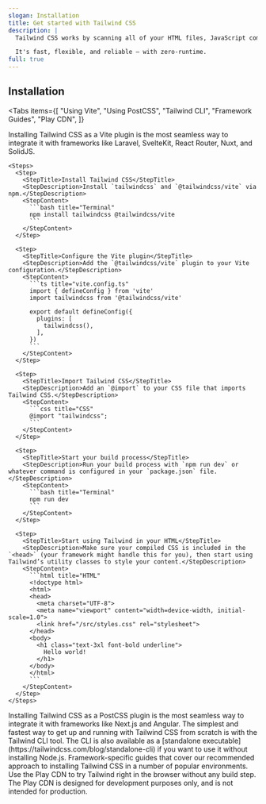 ```yaml
---
slogan: Installation
title: Get started with Tailwind CSS
description: |
  Tailwind CSS works by scanning all of your HTML files, JavaScript components, and any other templates for class names, generating the corresponding styles and then writing them to a static CSS file.

  It's fast, flexible, and reliable — with zero-runtime.
full: true
---
```


## Installation

<Tabs
  items={[
    "Using Vite",
    "Using PostCSS",
    "Tailwind CLI",
    "Framework Guides",
    "Play CDN",
  ]}
>
  <Tab value="Using Vite">
    <TabDescription>
      Installing Tailwind CSS as a Vite plugin is the most seamless way to
      integrate it with frameworks like Laravel, SvelteKit, React Router, Nuxt,
      and SolidJS.
    </TabDescription>

    <Steps>
      <Step>
        <StepTitle>Install Tailwind CSS</StepTitle>
        <StepDescription>Install `tailwindcss` and `@tailwindcss/vite` via npm.</StepDescription>
        <StepContent>
          ```bash title="Terminal"
          npm install tailwindcss @tailwindcss/vite
          ```
        </StepContent>
      </Step>

      <Step>
        <StepTitle>Configure the Vite plugin</StepTitle>
        <StepDescription>Add the `@tailwindcss/vite` plugin to your Vite configuration.</StepDescription>
        <StepContent>
          ```ts title="vite.config.ts"
          import { defineConfig } from 'vite'
          import tailwindcss from '@tailwindcss/vite'

          export default defineConfig({
            plugins: [
              tailwindcss(),
            ],
          })
          ```
        </StepContent>
      </Step>

      <Step>
        <StepTitle>Import Tailwind CSS</StepTitle>
        <StepDescription>Add an `@import` to your CSS file that imports Tailwind CSS.</StepDescription>
        <StepContent>
          ```css title="CSS"
          @import "tailwindcss";
          ```
        </StepContent>
      </Step>

      <Step>
        <StepTitle>Start your build process</StepTitle>
        <StepDescription>Run your build process with `npm run dev` or whatever command is configured in your `package.json` file.</StepDescription>
        <StepContent>
          ```bash title="Terminal"
          npm run dev
          ```
        </StepContent>
      </Step>

      <Step>
        <StepTitle>Start using Tailwind in your HTML</StepTitle>
        <StepDescription>Make sure your compiled CSS is included in the `<head>` (your framework might handle this for you), then start using Tailwind’s utility classes to style your content.</StepDescription>
        <StepContent>
          ```html title="HTML"
          <!doctype html>
          <html>
          <head>
            <meta charset="UTF-8">
            <meta name="viewport" content="width=device-width, initial-scale=1.0">
            <link href="/src/styles.css" rel="stylesheet">
          </head>
          <body>
            <h1 class="text-3xl font-bold underline">
              Hello world!
            </h1>
          </body>
          </html>
          ```
        </StepContent>
      </Step>
    </Steps>

  </Tab>

<Tab value="Using PostCSS">
  <TabDescription>
    Installing Tailwind CSS as a PostCSS plugin is the most seamless way to
    integrate it with frameworks like Next.js and Angular.
  </TabDescription>
</Tab>

<Tab value="Tailwind CLI">
  <TabDescription>
    The simplest and fastest way to get up and running with Tailwind CSS from
    scratch is with the Tailwind CLI tool. The CLI is also available as a
    [standalone executable](https://tailwindcss.com/blog/standalone-cli) if you
    want to use it without installing Node.js.
  </TabDescription>
</Tab>

<Tab value="Framework Guides">
  <TabDescription>
    Framework-specific guides that cover our recommended approach to installing
    Tailwind CSS in a number of popular environments.
  </TabDescription>
</Tab>

  <Tab value="Play CDN">
    <TabDescription>
      Use the Play CDN to try Tailwind right in the browser without any build step. The Play CDN is designed for development purposes only, and is not intended for production.
    </TabDescription>
  </Tab>
</Tabs>
